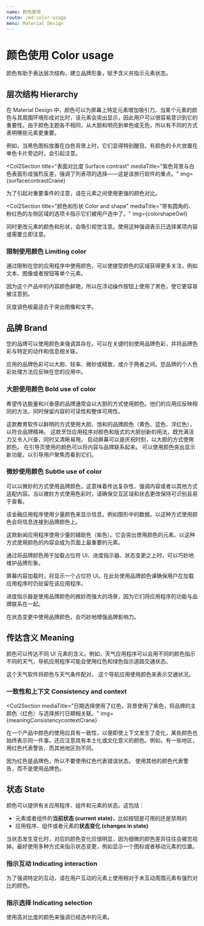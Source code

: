 ```yaml
---
name: 颜色使用
route: /md-color-usage
menu: Material Design
---
```



# 颜色使用 Color usage

颜色有助于表达层次结构，建立品牌形象，赋予含义并指示元素状态。

## 层次结构 Hierarchy

在 Material Design 中，颜色可以为屏幕上特定元素增加吸引力。当某个元素的颜色与其周围环境形成对比时，该元素会突出显示，因此用户可以很容易意识到它的重要性。由于颜色主题各不相同，从大胆和明亮到单色或无色，所以有不同的方式表明哪些元素更重要。

例如，当黑色图标放置在白色背景上时，它们显得特别醒目。有颜色的卡片放置在单色卡片旁边时，会引起注意。


<Col2Section
  title="表面对比度 Surface contrast"
  mediaTitle="紫色背景与白色表面形成强烈反差，强调了列表项的选择——这是该旅行软件的重点。"
  img={surfacecontrastCrane}
>
  为了引起对重要事件的注意，请在元素之间使用更强的颜色对比。
</Col2Section>


<Col2Section
  title="颜色和形状 Color and shape"
  mediaTitle="带有圆角的、粉红色的左侧区域的选项卡指示它们被用户选中了。"
  img={colorshapeOwl}
>
  同时更改元素的颜色和形状，会吸引视觉注意。使用这种强调表示已选择某项内容或需要立即注意。
</Col2Section>

### 限制使用颜色 Limiting color


<Col2Section img={limitingcolorPosivibes}>
  <p>
    通过限制在您的应用程序中使用颜色，可以使接受颜色的区域获得更多关注，例如文本、图像或者按钮等单个元素。
  </p>
  <p>因为这个产品中的内容颜色鲜艳，所以在浮动操作按钮上使用了黑色，使它更容易被注意到。</p>
</Col2Section>


<Col2Section img={limitingcolorFortnightly}>
  灰度调色板最适合于突出图像和文字。
</Col2Section>

## 品牌 Brand

您的品牌可以使用颜色来强调其存在。可以在关键时刻使用品牌色彩，并将品牌色彩与特定的动作和信息相关联。

应用的品牌色彩可以大胆、轻率、微妙或精致，或介于两者之间。您品牌的个人色彩处理方法应反映在您的应用中。

### 大胆使用颜色 Bold use of color

希望传达能量和兴奋感的品牌通常会以大胆的方式使用颜色。他们的应用应反映相同的方法，同时保留内容的可读性和整体可用性。


<Row gutter={48}>
  <Col xs={24} sm={12}>
    <ImageWithTitle img={boldcolorOwl}>
      这款教育软件以鲜明的方式使用大胆、饱和的品牌颜色（黄色、蓝色、洋红色），以符合品牌精神。
    </ImageWithTitle>
  </Col>
  <Col xs={24} sm={12}>
    <ImageWithTitle img={boldcolorBasil}>
      这款烹饪应用程序对颜色和版式的大胆创新的用法，既充满活力又令人兴奋，同时又清晰易用。
    </ImageWithTitle>
  </Col>
</Row>


<Col2Section title="启动页 Launch screens" img={launchscreenRally}>
  启动屏幕可以是庆祝时刻，以大胆的方式使用颜色。
</Col2Section>


<Col2Section title="引导页 Onboarding" img={onboardingBaseline}>
  在引导页使用的颜色可以将内容与品牌联系起来。
</Col2Section>


<Col2Section title="功能发现 Feature discovery" img={featurediscDesign}>
  可以使用颜色突出显示新功能，以引导用户聚焦而看到它们。
</Col2Section>

### 微妙使用颜色 Subtle use of color

可以以微妙的方式使用品牌颜色，这意味着传达复杂性、强调内容或者以其他方式适配内容。当以微妙方式使用色彩时，请确保交互区域和状态更改保持可识别且易于查看。


<Row gutter={24}>
  <Col xs={24} sm={12}>
    <ImageWithTitle img={subtlecolorRally}>
      <p>该金融应用程序使用少量颜色来显示信息，例如图形中的数据。以这种方式使用颜色会将信息连接到品牌颜色上。</p>
    </ImageWithTitle>
  </Col>
  <Col xs={24} sm={12}>
    <ImageWithTitle img={subtlecolorFortnightly}>
      <p>这款新闻应用程序使用少量的辅助色（紫色）。它会突出使用颜色的元素。以这种方式使用颜色的内容会成为页面上最重要的元素。</p>
    </ImageWithTitle>
  </Col>
</Row>

<Sep></Sep>

通过将品牌颜色用于加载占位符 UI、进度指示器、状态变更之上时，可以巧妙地维护品牌形象。

<Col2Section title="占位符 UI / Placeholder UI" video={subtlecolorPlaceholder} noGutter>
  <p>屏幕内容加载时，将显示一个占位符 UI。在此处使用品牌颜色课确保用户在加载应用程序时仍驻留在该应用程序。</p>
</Col2Section>


<Col2Section title="进度指示器 Progress indicators" img={subtlecolorProgress}>
  <p>进度指示器是使用品牌颜色的微妙而强大的场景，因为它们将应用程序的功能与品牌联系在一起。</p>
</Col2Section>


<Col2Section title="状态变更 State Change" img={subtlecolorState}>
  <p>在状态变更中使用品牌颜色，会巧妙地增强品牌影响力。</p>
</Col2Section>

## 传达含义 Meaning

颜色可以传达不同 UI 元素的含义。例如，天气应用程序可以会用不同的颜色指示不同的天气，导航应用程序可能会使用红色和绿色指示道路交通状态。


<Row gutter={48}>
  <Col xs={24} sm={12}>
    <ImageWithTitle img={meaningBaselineWeather}>
      这个天气软件将颜色与天气条件配对。
    </ImageWithTitle>
  </Col>
  <Col xs={24} sm={12}>
    <ImageWithTitle img={meaningBaselineMaps}>
      这个导航应用使用颜色来表示交通状况。
    </ImageWithTitle>
  </Col>
</Row>

### 一致性和上下文 Consistency and context


<Col2Section
  mediaTitle="日期选择使用了红色，背景使用了紫色，将品牌的主颜色（红色）与选择旅行日期相关联。"
  img={meaningConsistencycontextCrane}
>
  在一个产品中颜色的使用应具有一致性，以便即使上下文发生了变化，某些颜色也始终表示同一件事。还应注意具有本土化或文化意义的颜色。例如，有一些地区，用红色代表警告，而其他地区则不同。
</Col2Section>


<Row gutter={48}>
  <Col xs={24} sm={12}>
    <ImageWithTitle img={meaningConsistencycontextDontCrane} status="no">
      因为红色是品牌色，所以不要使用红色代表错误状态。
    </ImageWithTitle>
  </Col>
  <Col xs={24} sm={12}>
    <ImageWithTitle img={meaningConsistencycontextDoCrane} status="ok">
      使用其他的颜色代表警告，而不是使用品牌色。
    </ImageWithTitle>
  </Col>
</Row>

## 状态 State

颜色可以提供有关应用程序、组件和元素的状态。这包括：

* 元素或者组件的**当前状态 (current state)**，比如按钮是可用的还是禁用的
* 应用程序、组件或者元素的**状态变化 (changes in state)**

当状态发生变化时，对应的颜色变化应很明显，因为细微的颜色差异往往会被忽视掉。最好使用多种方式来指示状态变更，例如显示一个图标或者移动元素的位置。

### 指示互动 Indicating interaction


<Col2Section img={stateInteractionFortnightly} mediaTitle="这张图片使用颜色指示用户正在与其进行交互。">
  为了强调特定的互动，请在用户互动的元素上使用相对于未互动周围元素有强烈对比的颜色。
</Col2Section>

### 指示选择 Indicating selection


<Col2Section img={stateSelectionReply} mediaTitle="使用品牌色圆角表示列表中已经选中的邮件。">
  使用高对比度的颜色来强调已经选中的元素。
</Col2Section>

